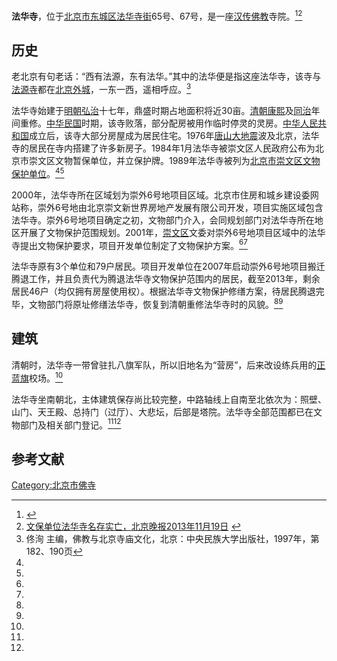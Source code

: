 {{文物保护单位
| 级别 = 市县级
| 省名 = 北京市
| 市/县名 = 北京市崇文区
| 图片 = 
| 名称 = 法华寺
| 编号 = 2-？
| 分类 = 古建筑
| 所在 = 法华寺街65号、67号
| 时代 = 明、清
| 登录 = 1989年7月
}}

'''法华寺'''，位于[[北京市|北京市]][[东城区_(北京市)|东城区]][[法华寺街_(北京)|法华寺街]]65号、67号，是一座[[汉传佛教|汉传佛教]]寺院。<ref name=xjbw>{{Cite web |url=http://www.bjnews.com.cn/inside/2013/11/25/294451.html |title=法华寺不拆 将原址修缮，新京报网，2013-11-25 |access-date=2014-09-19 |archive-date=2020-02-06 |archive-url=https://web.archive.org/web/20200206173350/http://www.bjnews.com.cn/inside/2013/11/25/294451.html |dead-url=no }}</ref><ref name=bjwb>[http://bjwb.bjd.com.cn/html/2013-11/19/content_126607.htm 文保单位法华寺名存实亡，北京晚报2013年11月19日] {{webarchive|url=https://web.archive.org/web/20131127061903/http://bjwb.bjd.com.cn/html/2013-11/19/content_126607.htm |date=2013年11月27日 }}</ref>

==历史==
老北京有句老话：“西有法源，东有法华。”其中的法华便是指这座法华寺，该寺与[[法源寺|法源寺]]都在[[北京外城|北京外城]]，一东一西，遥相呼应。<ref>佟洵 主编，佛教与北京寺庙文化，北京：中央民族大学出版社，1997年，第182、190页</ref>

法华寺始建于[[明朝|明朝]][[弘治|弘治]]十七年，鼎盛时期占地面积将近30亩。[[清朝|清朝]][[康熙|康熙]]及[[同治|同治]]年间重修。[[中华民国|中华民国]]时期，该寺败落，部分配房被用作临时停灵的灵房。[[中华人民共和国|中华人民共和国]]成立后，该寺大部分房屋成为居民住宅。1976年[[唐山大地震|唐山大地震]]波及北京，法华寺的居民在寺内搭建了许多新房子。1984年1月法华寺被崇文区人民政府公布为北京市崇文区文物暂保单位，并立保护牌。1989年法华寺被列为[[北京市崇文区文物保护单位|北京市崇文区文物保护单位]]。<ref name=xjbw/><ref name=bjwb/>

2000年，法华寺所在区域划为崇外6号地项目区域。北京市住房和城乡建设委网站称，崇外6号地由北京崇文新世界房地产发展有限公司开发，项目实施区域包含法华寺。崇外6号地项目确定之初，文物部门介入，会同规划部门对法华寺所在地区开展了文物保护范围规划。2001年，[[崇文区|崇文区]]文委对崇外6号地项目区域中的法华寺提出文物保护要求，项目开发单位制定了文物保护方案。<ref name=xjbw/><ref name=bjwb/>

法华寺原有3个单位和79户居民。项目开发单位在2007年启动崇外6号地项目搬迁腾退工作，并且负责代为腾退法华寺文物保护范围内的居民，截至2013年，剩余居民46户（均仅拥有房屋使用权）。根据法华寺文物保护修缮方案，待居民腾退完毕，文物部门将原址修缮法华寺，恢复到清朝重修法华寺时的风貌。<ref name=xjbw/><ref name=bjwb/>

==建筑==
清朝时，法华寺一带曾驻扎八旗军队，所以旧地名为“营房”，后来改设练兵用的[[正蓝旗|正蓝旗]]校场。<ref name=xjbw/>

法华寺坐南朝北，主体建筑保存尚比较完整，中路轴线上自南至北依次为：照壁、山门、天王殿、总持门（过厅）、大悲坛，后部是塔院。法华寺全部范围都已在文物部门及相关部门登记。<ref name=xjbw/><ref name=bjwb/>

==参考文献==
{{reflist}}

[[Category:北京市佛寺|Category:北京市佛寺]]